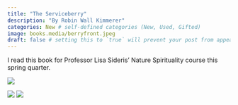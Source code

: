 ```yaml
---
title: "The Serviceberry"
description: "By Robin Wall Kimmerer"
categories: New # self-defined categories (New, Used, Gifted)
image: books.media/berryfront.jpeg
draft: false # setting this to `true` will prevent your post from appearing on your listing page until you're ready!
---
```


I read this book for Professor Lisa Sideris' Nature Spirituality course this spring quarter.

![](books.media/berryfront.jpeg){fig-align="center"}

![](books.media/berryinside.jpeg){fig-align="center"}
![](books.media/berryback.jpeg){fig-align="center"}

